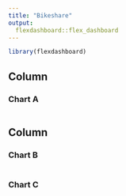 ```yaml
---
title: "Bikeshare"
output: 
  flexdashboard::flex_dashboard
---
```


```r
library(flexdashboard)
```

Column
-----------------------------------------------------------------------

### Chart A

```r

```

Column
-----------------------------------------------------------------------

### Chart B

```r

```

### Chart C

```r

```


